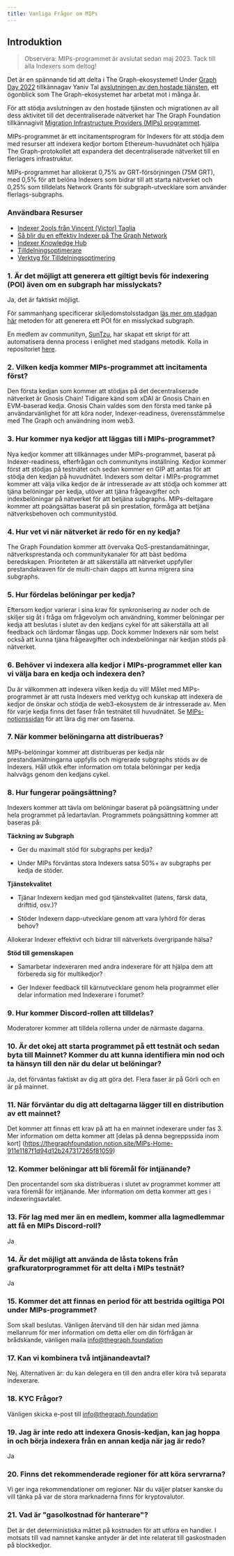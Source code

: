 ```yaml
---
title: Vanliga Frågor om MIPs
---
```


## Introduktion

> Observera: MIPs-programmet är avslutat sedan maj 2023. Tack till alla Indexers som deltog!

Det är en spännande tid att delta i The Graph-ekosystemet! Under [Graph Day 2022](https://thegraph.com/graph-day/2022/) tillkännagav Yaniv Tal [avslutningen av den hostade tjänsten](https://thegraph.com/blog/sunsetting-hosted-service/), ett ögonblick som The Graph-ekosystemet har arbetat mot i många år.

För att stödja avslutningen av den hostade tjänsten och migrationen av all dess aktivitet till det decentraliserade nätverket har The Graph Foundation tillkännagivit [Migration Infrastructure Providers (MIPs) programmet](https://thegraph.com/blog/mips-multi-chain-indexing-incentivized-program).

MIPs-programmet är ett incitamentsprogram för Indexers för att stödja dem med resurser att indexera kedjor bortom Ethereum-huvudnätet och hjälpa The Graph-protokollet att expandera det decentraliserade nätverket till en flerlagers infrastruktur.

MIPs-programmet har allokerat 0,75% av GRT-försörjningen (75M GRT), med 0,5% för att belöna Indexers som bidrar till att starta nätverket och 0,25% som tilldelats Network Grants för subgraph-utvecklare som använder flerlags-subgraphs.

### Användbara Resurser

- [Indexer 2ools från Vincent (Victor) Taglia](https://indexer-2ools.vincenttaglia.com/#/)
- [Så blir du en effektiv Indexer på The Graph Network](https://thegraph.com/blog/how-to-become-indexer/)
- [Indexer Knowledge Hub](https://thegraph.academy/indexers/)
- [Tilldelningsoptimerare](https://github.com/graphprotocol/allocationopt.jl)
- [Verktyg för Tilldelningsoptimering](https://github.com/anyblockanalytics/thegraph-allocation-optimization/)

### 1. Är det möjligt att generera ett giltigt bevis för indexering (POI) även om en subgraph har misslyckats?

Ja, det är faktiskt möjligt.

För sammanhang specificerar skiljedomstolsstadgan [läs mer om stadgan här](https://hackmd.io/@4Ln8SAS4RX-505bIHZTeRw/BJcHzpHDu#Abstract) metoden för att generera ett POI för en misslyckad subgraph.

En medlem av communityn, [SunTzu](https://github.com/suntzu93), har skapat ett skript för att automatisera denna process i enlighet med stadgans metodik. Kolla in repositoriet [here](https://github.com/suntzu93/get_valid_poi_subgraph).

### 2. Vilken kedja kommer MIPs-programmet att incitamenta först?

Den första kedjan som kommer att stödjas på det decentraliserade nätverket är Gnosis Chain! Tidigare känd som xDAI är Gnosis Chain en EVM-baserad kedja. Gnosis Chain valdes som den första med tanke på användarvänlighet för att köra noder, Indexer-readiness, överensstämmelse med The Graph och användning inom web3.

### 3. Hur kommer nya kedjor att läggas till i MIPs-programmet?

Nya kedjor kommer att tillkännages under MIPs-programmet, baserat på Indexer-readiness, efterfrågan och communityns inställning. Kedjor kommer först att stödjas på testnätet och sedan kommer en GIP att antas för att stödja den kedjan på huvudnätet. Indexers som deltar i MIPs-programmet kommer att välja vilka kedjor de är intresserade av att stödja och kommer att tjäna belöningar per kedja, utöver att tjäna frågeavgifter och indexbelöningar på nätverket för att betjäna subgraphs. MIPs-deltagare kommer att poängsättas baserat på sin prestation, förmåga att betjäna nätverksbehoven och communitystöd.

### 4. Hur vet vi när nätverket är redo för en ny kedja?

The Graph Foundation kommer att övervaka QoS-prestandamätningar, nätverksprestanda och communitykanaler för att bäst bedöma beredskapen. Prioriteten är att säkerställa att nätverket uppfyller prestandakraven för de multi-chain dapps att kunna migrera sina subgraphs.

### 5. Hur fördelas belöningar per kedja?

Eftersom kedjor varierar i sina krav för synkronisering av noder och de skiljer sig åt i fråga om frågevolym och användning, kommer belöningar per kedja att beslutas i slutet av den kedjans cykel för att säkerställa att all feedback och lärdomar fångas upp. Dock kommer Indexers när som helst också att kunna tjäna frågeavgifter och indexbelöningar när kedjan stöds på nätverket.

### 6. Behöver vi indexera alla kedjor i MIPs-programmet eller kan vi välja bara en kedja och indexera den?

Du är välkommen att indexera vilken kedja du vill! Målet med MIPs-programmet är att rusta Indexers med verktyg och kunskap att indexera de kedjor de önskar och stödja de web3-ekosystem de är intresserade av. Men för varje kedja finns det faser från testnätet till huvudnätet. Se [MIPs-notionssidan](https://thegraphfoundation.notion.site/MIPs-Home-911e1187f1d94d12b247317265f81059) för att lära dig mer om faserna.

### 7. När kommer belöningarna att distribueras?

MIPs-belöningar kommer att distribueras per kedja när prestandamätningarna uppfylls och migrerade subgraphs stöds av de Indexers. Håll utkik efter information om totala belöningar per kedja halvvägs genom den kedjans cykel.

### 8. Hur fungerar poängsättning?

Indexers kommer att tävla om belöningar baserat på poängsättning under hela programmet på ledartavlan. Programmets poängsättning kommer att baseras på:

**Täckning av Subgraph**

- Ger du maximalt stöd för subgraphs per kedja?

- Under MIPs förväntas stora Indexers satsa 50%+ av subgraphs per kedja de stöder.

**Tjänstekvalitet**

- Tjänar Indexern kedjan med god tjänstekvalitet (latens, färsk data, drifttid, osv.)?

- Stöder Indexern dapp-utvecklare genom att vara lyhörd för deras behov?

Allokerar Indexer effektivt och bidrar till nätverkets övergripande hälsa?

**Stöd till gemenskapen**

- Samarbetar indexeraren med andra indexerare för att hjälpa dem att förbereda sig för multikedjor?

- Ger Indexer feedback till kärnutvecklare genom hela programmet eller delar information med Indexerare i forumet?

### 9. Hur kommer Discord-rollen att tilldelas?

Moderatorer kommer att tilldela rollerna under de närmaste dagarna.

### 10. Är det okej att starta programmet på ett testnät och sedan byta till Mainnet? Kommer du att kunna identifiera min nod och ta hänsyn till den när du delar ut belöningar?

Ja, det förväntas faktiskt av dig att göra det. Flera faser är på Görli och en är på mainnet.

### 11. När förväntar du dig att deltagarna lägger till en distribution av ett mainnet?

Det kommer att finnas ett krav på att ha en mainnet indexerare under fas 3. Mer information om detta kommer att [delas på denna begreppssida inom kort] \(https://thegraphfoundation.notion.site/MIPs-Home-911e1187f1d94d12b247317265f81059)

### 12. Kommer belöningar att bli föremål för intjänande?

Den procentandel som ska distribueras i slutet av programmet kommer att vara föremål för intjänande. Mer information om detta kommer att ges i indexeringsavtalet.

### 13. För lag med mer än en medlem, kommer alla lagmedlemmar att få en MIPs Discord-roll?

Ja

### 14. Är det möjligt att använda de låsta tokens från grafkuratorprogrammet för att delta i MIPs testnät?

Ja

### 15. Kommer det att finnas en period för att bestrida ogiltiga POI under MIPs-programmet?

Som skall beslutas. Vänligen återvänd till den här sidan med jämna mellanrum för mer information om detta eller om din förfrågan är brådskande, vänligen maila info@thegraph.foundation

### 17. Kan vi kombinera två intjänandeavtal?

Nej. Alternativen är: du kan delegera en till den andra eller köra två separata indexerare.

### 18. KYC Frågor?

Vänligen skicka e-post till info@thegraph.foundation

### 19. Jag är inte redo att indexera Gnosis-kedjan, kan jag hoppa in och börja indexera från en annan kedja när jag är redo?

Ja

### 20. Finns det rekommenderade regioner för att köra servrarna?

Vi ger inga rekommendationer om regioner. När du väljer platser kanske du vill tänka på var de stora marknaderna finns för kryptovalutor.

### 21. Vad är "gasolkostnad för hanterare"?

Det är det deterministiska måttet på kostnaden för att utföra en handler. I motsats till vad namnet kanske antyder är det inte relaterat till gaskostnaden på blockkedjor.
